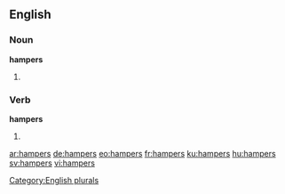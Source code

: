 ==English==

===Noun===
'''hampers'''

# {{plural of|hamper}}

===Verb===
'''hampers'''

# {{en-third-person singular of|hamper}}

[[Category:English plurals]]

[[ar:hampers]]
[[de:hampers]]
[[eo:hampers]]
[[fr:hampers]]
[[ku:hampers]]
[[hu:hampers]]
[[sv:hampers]]
[[vi:hampers]]